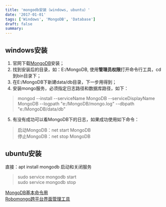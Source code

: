```yaml
---
title: 'mongodb安装（windows, ubuntu）'
date: '2017-01-01'
tags: ['Windows', 'MongoDB', 'Database']
draft: false
summary: 
---
```


## windows安装
1. 官网下载[MongoDB](https://www.mongodb.com/)安装；
2. 找到安装后的目录，如：E:/MongoDB, 使用**管理员权限**打开命令行工具，cd到bin目录下；
3. 在E:/MongoDB下新建data/db目录，下一步用得到；
4. 安装mongo服务，必须指定日志路径和数据库路径，如下：
> mongod --install --serviceName MongoDB --serviceDisplayName MongoDB --logpath "e:/MongoDB/mongo.log" --dbpath "e:/MongoDB/data/db"
5. 有没有成功可以看MongoDB下的日志，如果成功使用如下命令：
> 启动MongoDB：net start MongoDB  
> 停止MongoDB：net stop MongoDB

## ubuntu安装
直接：apt install mongodb
启动和关闭服务
> sudo service mongodb start   
sudo service mongodb stop

[MongoDB基本命令用](http://blog.csdn.net/tujiaw/article/details/48130493?locationNum=1&fps=1)  
[Robomongo跨平台界面管理工具](https://robomongo.org/)
